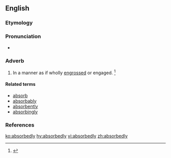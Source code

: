 ==English==

===Etymology===
{{suffix|absorbed|ly|lang=en}}

===Pronunciation===
* {{a|US}} {{IPA|/æbˈsɔɹb.ɪd.li/|/æbˈzɔɹb.ɪd.li/|/əbˈsɔɹb.ɪd.li/|/əbˈzɔɹb.ɪd.li/|lang=en}}

===Adverb===
{{en-adv}}

# In a manner as if wholly [[engrossed]] or engaged. {{defdate|First attested in the mid 19<sup>th</sup> century.}}<ref name=SOED>{{R:SOED5|page=9}}</ref>

====Related terms====
* [[absorb]]
* [[absorbably]]
* [[absorbently]]
* [[absorbingly]]

===References===
<references/>

[[ko:absorbedly]]
[[hy:absorbedly]]
[[vi:absorbedly]]
[[zh:absorbedly]]
